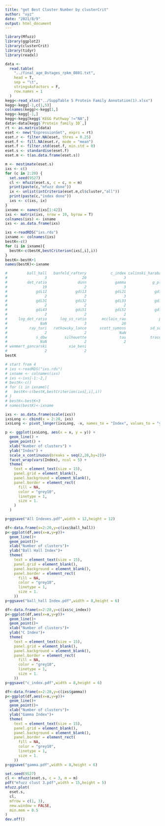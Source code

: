 ```yaml
---
title: "get Best Cluster Number by clusterCrit"
author: "xyz"
date: "2021/8/9"
output: html_document
---
```


```r
library(Mfuzz)
library(ggplot2)
library(clusterCrit)
library(tidyr)
library(readxl)
```


```r
data <-
  read.table(
    "../final_age_8stages_rpkm_0801.txt",
    head = T,
    sep = "\t",
    stringsAsFactors = F,
    row.names = 1
  )
kegg<-read_xlsx("../SuppTable 5 Protein Family Annotation(1).xlsx")
kegg<-kegg[-1,c(1,5)]
colnames(kegg)<-kegg[1,]
kegg<-kegg[-1,]
kegg<-kegg[kegg$`KEGG Pathway`!="NA",]
data<-data[kegg$`Protein family ID`,]
rt <- as.matrix(data)
eset <- new("ExpressionSet", exprs = rt)
eset.r <- filter.NA(eset, thres = 0.25)
eset.f <- fill.NA(eset.r, mode = "mean")
eset.f <- filter.std(eset.f, min.std = 0)
eset.s <- standardise(eset.f)
eset.m <- t(as.data.frame(eset.s))

m <- mestimate(eset.s)
ixs <- c()
for (c in 2:20) {
  set.seed(9527)
  cl <- mfuzz(eset.s, c = c, m = m)
  print(paste(c,"mfuzz done"))
  ix <- unlist(intCriteria(eset.m,cl$cluster,"all"))
  print(paste(c,"index done"))
  ixs <- c(ixs, ix)
}
ixname <- names(ixs[1:42])
ixs <- matrix(ixs, nrow = 19, byrow = T)
colnames(ixs) <- ixname
ixs <- as.data.frame(ixs)

ixs <-readRDS("ixs.rds")
ixname <- colnames(ixs)
bestK<-c()
for (i in ixname){
  bestK<-c(bestK,bestCriterion(ixs[,i],i))
}
bestK<-bestK+1
names(bestK)<-ixname

#         ball_hall   banfeld_raftery           c_index calinski_harabasz    davies_bouldin 
#                 3                20                 3                 3                 2 
#         det_ratio              dunn             gamma            g_plus             gdi11 
#                19                 2                 3                20                 2 
#             gdi12             gdi13             gdi21             gdi22             gdi23 
#                 2                 2                 3                 8                10 
#             gdi31             gdi32             gdi33             gdi41             gdi42 
#                 2                 2                 2                 2                 2 
#             gdi43             gdi51             gdi52             gdi53          ksq_detw 
#                 2                 2                 2                 2                 3 
#     log_det_ratio      log_ss_ratio       mcclain_rao               pbm    point_biserial 
#               NaN                 3                20                 3                18 
#          ray_turi   ratkowsky_lance      scott_symons           sd_scat            sd_dis 
#                 2                 2               NaN                20                 2 
#             s_dbw        silhouette               tau           trace_w         trace_wib 
#               NaN                 2                 2                 3                13 
# wemmert_gancarski          xie_beni 
#                 2                 2 
bestK

# start from 4
# ixs <-readRDS("ixs.rds")
# ixname <- colnames(ixs)
# ixs <-ixs[-1:-2,]
# bestK<-c()
# for (i in ixname){
#   bestK<-c(bestK,bestCriterion(ixs[,i],i))
# }
# bestK<-bestK+3
# names(bestK)<-ixname

ixs <- as.data.frame(scale(ixs))
ixsLong <- cbind(x = 2:20, ixs)
ixsLong <- pivot_longer(ixsLong, -x, names_to = "Index", values_to = "y")

p <- ggplot(ixsLong, aes(x = x, y = y)) +
  geom_line() +
  geom_point() +
  xlab("Number of clusters") +
  ylab("Index") +
  scale_x_continuous(breaks = seq(2,20,by=2))+
  facet_wrap(vars(Index), ncol = 5) +
  theme(
    text = element_text(size = 15),
    panel.grid = element_blank(),
    panel.background = element_blank(),
    panel.border = element_rect(
      fill = NA,
      color = "grey10",
      linetype = 1,
      size = 1.
    )
  )

p+ggsave("All Indexes.pdf",width = 12,height = 12)

df<-data.frame(x=2:20,y=c(ixs$ball_hall))
p<-ggplot(df,aes(x=x,y=y))+
  geom_line()+
  geom_point()+
  xlab("Number of clusters")+
  ylab("Ball Hall Index")+
  theme(
    text = element_text(size = 15),
    panel.grid = element_blank(),
    panel.background = element_blank(),
    panel.border = element_rect(
      fill = NA,
      color = "grey10",
      linetype = 1,
      size = 1.
    ))
p+ggsave("ball_hall Index.pdf",width = 8,height = 6)

df<-data.frame(x=2:20,y=c(ixs$c_index))
p<-ggplot(df,aes(x=x,y=y))+
  geom_line()+
  geom_point()+
  xlab("Number of clusters")+
  ylab("C Index")+
  theme(
    text = element_text(size = 15),
    panel.grid = element_blank(),
    panel.background = element_blank(),
    panel.border = element_rect(
      fill = NA,
      color = "grey10",
      linetype = 1,
      size = 1.
    ))
p+ggsave("c_index.pdf",width = 8,height = 6)

df<-data.frame(x=2:20,y=c(ixs$gamma))
p<-ggplot(df,aes(x=x,y=y))+
  geom_line()+
  geom_point()+
  xlab("Number of clusters")+
  ylab("Gamma Index")+
  theme(
    text = element_text(size = 15),
    panel.grid = element_blank(),
    panel.background = element_blank(),
    panel.border = element_rect(
      fill = NA,
      color = "grey10",
      linetype = 1,
      size = 1.
    ))
p+ggsave("gamma.pdf",width = 8,height = 6)
```

```r
set.seed(9527)
cl <- mfuzz(eset.s, c = 3, m = m)
pdf("mfuzz clust 3.pdf",width = 15,height = 5)
mfuzz.plot(
  eset.s,
  cl,
  mfrow = c(1, 3),
  new.window = FALSE,
  min.mem = 0.5
)
dev.off()
```

